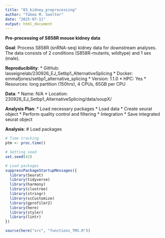 ```yaml
---
title: "03_kidney_preprocessing"
author: "Tabea M. Soelter"
date: "2025-07-11"
output: html_document
---
```

**Pre-processing of S858R mouse kidney data**

__Goal__: Process S858R (snRNA-seq) kidney data for downstream analyses. The
data consists of 2 conditions (S858R-mutants, wildtype) and 1 sex (male).
  
__Reproducibility__:
* GitHub: lasseignelab/230926_EJ_Setbp1_AlternativeSplicing
* Docker: emmafjones/setbp1_alternative_splicing
    * Version: 1.1.0 
* HPC: Yes
  * Resources: long partition (150hrs), 4 CPUs, 65GB per CPU

__Data__:
* Name: N/A
* Location: 230926_EJ_Setbp1_AlternativeSplicing/data/soupX/

__Analysis Plan__:
* Load necessary packages 
* Load data 
* Create seurat object
* Perform quality control and filtering
* Integration
* Save integrated seurat object

__Analysis__:
# Load packages
```r
# Time tracking
ptm <- proc.time()

# Setting seed
set.seed(42)

# Load packages
suppressPackageStartupMessages({
  library(Seurat)
  library(tidyverse)
  library(harmony)
  library(clustree)
  library(stringr)
  library(scCustomize)
  library(gprofiler2)
  library(here)
  library(styler)
  library(lintr)
})

source(here("src", "functions_TMS.R"))
```

